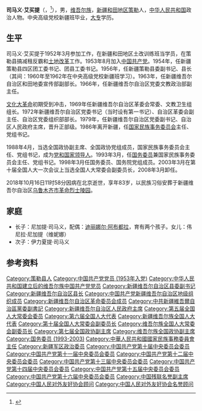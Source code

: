 {{Infobox Officeholder
|name = 司馬義·艾買提
|native_name = {{lang|ug|ئىسمائىل ئەھمەد}}
|image = 
|caption = 
|office1 = [[全國人民代表大會常務委員會副委員長|全國人大常委員會副委員長]]
|term_start1 = 2003年
|term_end1 = 2008年
|chair1 = [[吳邦國|吳邦國]]
|office2 = [[国务委员|国务委员]]
|term_start2 = 1993年
|term_end2 = 2003年
|premier2 = [[李鹏|李鹏]]→[[朱镕基|朱镕基]]
|office3 = [[中華人民共和國國家民族事務委員會|中國國家民族事務委員會]]主席
|term_start3 = 1986年1月20日
|term_end3 = 1998年3月18日
|predecessor3 = [[楊靜仁|楊靜仁]]
|successor3 = [[李德洙|李德洙]]
|office4 = [[新疆維吾爾自治區|新疆維吾爾自治區]]主席
|term_start4 = 1979年
|term_end4 = 1985年
|predecessor4 = [[汪锋|汪锋]]
|successor4 = [[鐵木爾·達瓦買提|鐵木爾·達瓦買提]]
|birth_date = 1935年9月
|birth_place = {{ROC}}[[新疆省_(中華民國)|新疆省]][[策勒縣|策勒縣]]
|death_date = 2018年10月16日（83歲）
|death_place = {{PRC}}[[北京市|北京市]]
|nationality = {{ROC}}（1935年–1949年）<br>{{PRC}}（1949年–2018年）
|party = {{CPC}}
|spouse = 
|children = 
|alma_mater = [[中共中央党校|中共中央党校]]
}}
{{Uighur-Chinese-box
|kona = ئىسمائىل ئەھمەد
|yengi = Isma'il Əⱨməd
|cyrillic = Исма'ил Əһмəд
|official = 司马义·艾买提
|ipa = 
|uly = Isma'il Ehmed
|other = 
|sc = -{司马义·艾买提}-
|tc = -{司馬義·艾買提}-
|py =
|wg =
}}

'''司马义·艾买提'''（{{lang-ug|'''ئىسمائىل ئەھمەد'''}}，{{bd|1935年|9月|2018年|10月16日|catIdx=I}}<ref>{{cite news |title=司马义·艾买提同志因病逝世，享年84岁 |url=http://www.thepaper.cn/newsDetail_forward_2535208 |accessdate=2018-10-16 |work=澎湃新闻 |archive-date=2018-10-16 |archive-url=https://web.archive.org/web/20181016165119/http://www.thepaper.cn/newsDetail_forward_2535208 |dead-url=no }}</ref>），男，[[维吾尔族|维吾尔族]]，[[新疆维吾尔自治区|新疆]][[和田地区|和田地区]][[策勒县|策勒]]人，[[中华人民共和国|中华人民共和国]]政治人物。中央高级党校新疆班毕业，[[專科學校|大专]]学历。

== 生平 ==
司马义·艾买提于1952年3月参加工作，在新疆和田地区土改训练班当学员，在策勒县搞减租反霸和[[土地改革|土地改革]]工作。1953年8月加入[[中国共产党|中国共产党]]。1954年，任新疆策勒县四区团工委书记、团县工委书记。1956年，任新疆策勒县委副书记、县长（其间：1960年至1962年在中央高级党校新疆班学习）。1963年，任新疆维吾尔自治区和田地委宣传部副部长。1966年，任新疆维吾尔自治区党委文教政治部副主任。

[[文化大革命|文化大革命]]初期受到冲击，1969年任新疆维吾尔自治区革委会常委、文教卫生组组长。1972年新疆维吾尔自治区党委书记（当时设有第一书记）、自治区革委会副主任、自治区党委组织部部长。1979年，任新疆维吾尔自治区党委副书记、自治区人民政府主席，晋升正部级。1986年离开新疆，任[[中华人民共和国国家民族事务委员会|国家民族事务委员会]]主任、党组书记。

1988年4月，当选全国政协副主席、全国政协党组成员，国家民族事务委员会主任、党组书记，成为[[党和国家领导人|党和国家领导人]]。1993年3月，任[[国务委员|国务委员]]兼国家民族事务委员会主任、党组书记。1998年3月任国务委员、国务院党组成员。2003年3月在第十届全国人大一次会议上当选全国人大常委会副委员长，2008年3月卸任。

2018年10月16日11时58分因病在北京逝世，享年83岁，以民族习俗安葬于新疆维吾尔自治区[[乌鲁木齐市革命烈士陵园|乌鲁木齐市革命烈士陵园]]。

== 家庭 ==
* 长子：尼加提·司马义，配偶：[[迪丽娜尔·阿布都拉|迪丽娜尔·阿布都拉]]，育有两个孩子。女儿：伟尼拉·尼加提（维妮娜）
* 次子：伊力夏提·司马义

== 参考资料 ==
{{reflist}}

{{start box}}
{{s-gov|prc}}
{{s-before|[[楊靜仁|楊靜仁]]}}
{{s-title|[[中华人民共和国国家民族事务委员会|中华人民共和国国家民族事务委员会]]主任|1986年－1998年}}
{{s-after|[[李德洙|李德洙]]}}
{{s-before|[[赛福鼎·艾则孜|赛福鼎·艾则孜]]}}
{{s-title|[[新疆维吾尔自治区人民政府|新疆维吾尔自治区人民政府]]主席|1979年－1985年}}
{{s-after|[[铁木尔·达瓦买提|铁木尔·达瓦买提]]}}
{{end box}}

{{全国人大常委会副委员长}}
{{全国政协副主席}}
{{国务院/国务委员}}
{{国家民族事务委员会主任}}
{{中华人民共和国新疆维吾尔自治区正职领导人|nocat}}
{{新疆行政长官}}
{{党政干部曾有团系统经历者}}
{{维吾尔族高级干部}}
{{Navboxes 
| title  = 司马义·艾买提在[[中华人民共和国国务院|中华人民共和国国务院]]的职务
| list1  =
{{国务院/6|部门首长}}
{{国务院/7|部门首长}}
{{国务院/8|国务委员}}
{{国务院/9|国务委员}}
}}
{{Navboxes 
| title  = 司马义·艾买提在[[中国人民对外友好协会|中国人民对外友好协会]]的职务
| list1  =
{{中国人民对外友好协会第六届全国理事会}}
{{中国人民对外友好协会第七届全国理事会}}
{{中国人民对外友好协会第八届全国理事会}}
{{中国人民对外友好协会第九届全国理事会}}
{{中国人民对外友好协会第十届全国理事会}}
}}

{{Authority control}}
{{DEFAULTSORT:}}
[[Category:策勒县人|Category:策勒县人]]
[[Category:中国共产党党员_(1953年入党)|Category:中国共产党党员 (1953年入党)]]
[[Category:中华人民共和国建立后的维吾尔族中国共产党党员|Category:中华人民共和国建立后的维吾尔族中国共产党党员]]
[[Category:新疆维吾尔自治区县委副书记|Category:新疆维吾尔自治区县委副书记]]
[[Category:新疆维吾尔自治区县长|Category:新疆维吾尔自治区县长]]
[[Category:中国共产党新疆维吾尔自治区地级组织成员|Category:中国共产党新疆维吾尔自治区地级组织成员]]
[[Category:新疆维吾尔自治区革命委员会成员|Category:新疆维吾尔自治区革命委员会成员]]
[[Category:中共新疆維吾爾自治區黨委副書記|Category:中共新疆維吾爾自治區黨委副書記]]
[[Category:新疆维吾尔自治区人民政府主席|Category:新疆维吾尔自治区人民政府主席]]
[[Category:第五届全国人大常委会委员|Category:第五届全国人大常委会委员]]
[[Category:第六届全国人大代表|Category:第六届全国人大代表]]
[[Category:新疆维吾尔族全国人大代表|Category:新疆维吾尔族全国人大代表]]
[[Category:第十届全国人大常委会副委员长|Category:第十届全国人大常委会副委员长]]
[[Category:维吾尔族全国人大常委会副委员长|Category:维吾尔族全国人大常委会副委员长]]
[[Category:第七届全国政协副主席|Category:第七届全国政协副主席]]
[[Category:维吾尔族全国政协副主席|Category:维吾尔族全国政协副主席]]
[[Category:国务委员_(1993-2003)|Category:国务委员 (1993-2003)]]
[[Category:中華人民共和國國家民族事務委員會主任|Category:中華人民共和國國家民族事務委員會主任]]
[[Category:新疆军区政治委员|Category:新疆军区政治委员]]
[[Category:中国共产党第十届中央委员会委员|Category:中国共产党第十届中央委员会委员]]
[[Category:中国共产党第十一届中央委员会委员|Category:中国共产党第十一届中央委员会委员]]
[[Category:中国共产党第十二届中央委员会委员|Category:中国共产党第十二届中央委员会委员]]
[[Category:中国共产党第十三届中央委员会委员|Category:中国共产党第十三届中央委员会委员]]
[[Category:中国共产党第十四届中央委员会委员|Category:中国共产党第十四届中央委员会委员]]
[[Category:中国共产党第十五届中央委员会委员|Category:中国共产党第十五届中央委员会委员]]
[[Category:中国共产党第十六届中央委员会委员|Category:中国共产党第十六届中央委员会委员]]
[[Category:中国残联名誉副主席|Category:中国残联名誉副主席]]
[[Category:中国人民对外友好协会顾问|Category:中国人民对外友好协会顾问]]
[[Category:中国人民对外友好协会名誉顾问|Category:中国人民对外友好协会名誉顾问]]